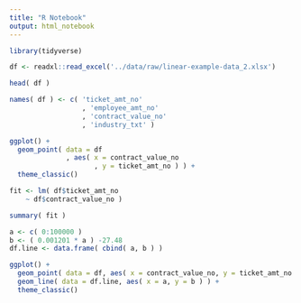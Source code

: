 ```yaml
---
title: "R Notebook"
output: html_notebook
---
```

```r
library(tidyverse)
```

```r
df <- readxl::read_excel('../data/raw/linear-example-data_2.xlsx')
```

```r
head( df )
```

```r
names( df ) <- c( 'ticket_amt_no'
                  , 'employee_amt_no'
                  , 'contract_value_no'
                  , 'industry_txt' )
```


```r
ggplot() +
  geom_point( data = df
              , aes( x = contract_value_no
                     , y = ticket_amt_no ) ) +
  theme_classic()
```

```r
fit <- lm( df$ticket_amt_no
    ~ df$contract_value_no )
```

```r
summary( fit )
```

```r
a <- c( 0:100000 )
b <- ( 0.001201 * a ) -27.48
df.line <- data.frame( cbind( a, b ) )
```

```r
ggplot() +
  geom_point( data = df, aes( x = contract_value_no, y = ticket_amt_no ) ) +
  geom_line( data = df.line, aes( x = a, y = b ) ) +
  theme_classic()
```

